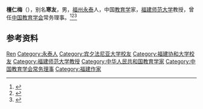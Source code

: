 '''檀仁梅'''（{{bd|1908年||1993年}}），别名'''寒友'''，男，[[福州|福州]][[永泰县|永泰]]人，中国[[教育学|教育学]]家，[[福建师范大学|福建师范大学]]教授，曾任[[中国教育学会|中国教育学会]]常务理事。<ref>{{Cite book|title=中华当代文化名人大辞典|author=张品兴, 殷登祥, 陈有进等主编|publisher=中国广播电视出版社|year=1992|isbn=9787504315137|location=北京|pages=}}</ref><ref>{{Cite book|title=民国人物大辞典|author=徐友春主编; 蔡鸿源, 周兴培副主编|publisher=河北人民出版社|year=1991|isbn=|location=石家庄|pages=}}</ref><ref>{{Cite web|title=忆念教育专家檀仁梅教授|url=http://xcb.fjnu.edu.cn/_t105/53/a8/c1414a21416/page.htm|accessdate=2020-12-19|work=福建师范大学党委宣传部}}</ref>

== 参考资料 ==
{{reflist}}

{{中国人物小作品}}
{{Navboxes 
| title  = 檀仁梅在[[中国教育学会|中国教育学会]]的职务
| list1  =
{{中国教育学会第一届理事会}}
}}

{{Authority control}}
{{DEFAULTSORT:Tan}}
[[Category:檀姓|Ren]]
[[Category:永泰人|Category:永泰人]]
[[Category:宾夕法尼亚大学校友|Category:宾夕法尼亚大学校友]]
[[Category:福建协和大学校友|Category:福建协和大学校友]]
[[Category:福建师范大学教授|Category:福建师范大学教授]]
[[Category:中华人民共和国教育学家|Category:中华人民共和国教育学家]]
[[Category:中国教育学会常务理事|Category:中国教育学会常务理事]]
[[Category:福建作家|Category:福建作家]]